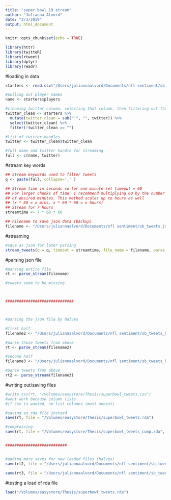 ```yaml
---
title: "super bowl 19 stream"
author: "Julianna Alvord"
date: "2/3/2019"
output: html_document
---
```


```r
knitr::opts_chunk$set(echo = TRUE)

library(httr)
library(twitteR)
library(rtweet)
library(dplyr)
library(readr)
```

#loading in data
```r
starters <- read.csv("/Users/juliannaalvord/Documents/nfl sentiment/sb analysis/sb_starters.csv", stringsAsFactors = FALSE)

#pulling out player names
name <- starters$players

#cleaning twitter column, selecting that column, then filtering out those without twitter handle
twitter_clean <- starters %>%
  mutate(twitter_clean = sub("'", "", twitter)) %>%
  select(twitter_clean) %>%
  filter(!twitter_clean == "")

#list of twitter handles
twitter <- twitter_clean$twitter_clean

#full name and twitter handle for streaming
full <- c(name, twitter)
```

#stream key words
```r
## Stream keywords used to filter tweets
q <- paste(full, collapse=',' )

## Stream time in seconds so for one minute set timeout = 60
## For larger chunks of time, I recommend multiplying 60 by the number
## of desired minutes. This method scales up to hours as well
## (x * 60 = x mins, x * 60 * 60 = x hours)
## Stream for 7 hours
streamtime <- 7 * 60 * 60

## Filename to save json data (backup)
filename <- "/Users/juliannaalvord/Documents/nfl sentiment/sb_tweets.json"
```

#streaming
```r
#save as json for later parsing
stream_tweets(q = q, timeout = streamtime, file_name = filename, parse = FALSE, language = "en")
```

#parsing json file
```r
#parsing entire file
rt <- parse_stream(filename)

#tweets seem to be missing



##############################



#parsing the json file by halves

#first half
filename2 <- "/Users/juliannaalvord/Documents/nfl sentiment/sb_tweets_half1.json"

#parse those tweets from above
rt <- parse_stream(filename2)

#second half
filename3 <- "/Users/juliannaalvord/Documents/nfl sentiment/sb_tweets_half2.json"

#parse tweets from above
rt2 <- parse_stream(filename3)
```

#writing out/saving files
```r
#write_csv(rt, "/Volumes/easystore/Thesis/superbowl_tweets.csv")
#wont work because column lists
#if csv is wanted, no list columns (must unnest)

#saving as rda file instead
save(rt, file = "/Volumes/easystore/Thesis/superbowl_tweets.rda")

#compressing
save(rt, file = "/Volumes/easystore/Thesis/superbowl_tweets_comp.rda", compress = "xz")


###########################


#adding more saves for new loaded files (halves)
save(rt2, file = "/Users/juliannaalvord/Documents/nfl sentiment/sb_tweets_half1.rda")

save(rt3, file = "/Users/juliannaalvord/Documents/nfl sentiment/sb_tweets_half2.rda")
```

#testing a load of rda file
```r
load("/Volumes/easystore/Thesis/superbowl_tweets.rda")
```


